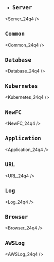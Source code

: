 - ## `Server`




<Server_24q4 />

## `Common`


<Common_24q4 />

## `Database`


<Database_24q4 />

## `Kubernetes`


<Kubernetes_24q4 />

## `NewFC`


<NewFC_24q4 />

## `Application`


<Application_24q4 />

## `URL`


<URL_24q4 />

## `Log`


<Log_24q4 />

## `Browser`


<Browser_24q4 />

## `AWSLog`


<AWSLog_24q4 />